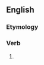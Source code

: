 ==English==

===Etymology===
{{suffix|en|match|eth|nocat=1}}

===Verb===
{{head|en|verb form}}

# {{en-archaic third-person singular of|match}}